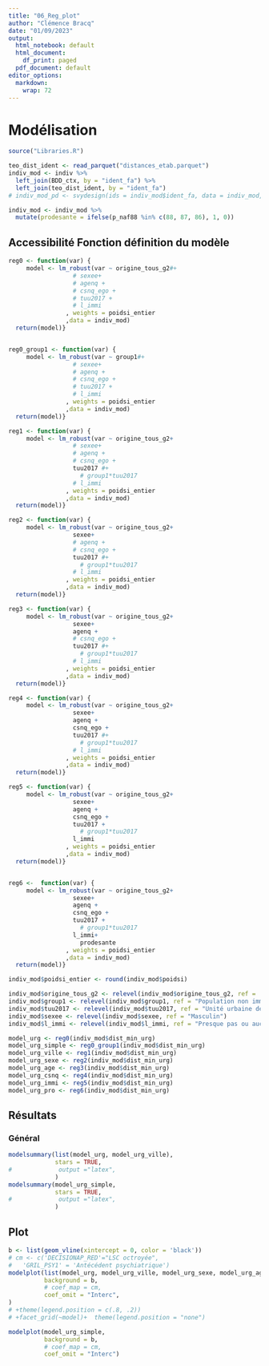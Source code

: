---
title: "06_Reg_plot"
author: "Clémence Bracq"
date: "01/09/2023"
output:
  html_notebook: default
  html_document:
    df_print: paged
  pdf_document: default
editor_options:
  markdown:
    wrap: 72
---

# Modélisation {.tabset .tabset-fade}

```{r libraries, include=FALSE}
source("Libraries.R")
```

```{r base, include = FALSE}
teo_dist_ident <- read_parquet("distances_etab.parquet")
indiv_mod <- indiv %>% 
  left_join(BDD_ctx, by = "ident_fa") %>% 
  left_join(teo_dist_ident, by = "ident_fa")
# indiv_mod_pd <- svydesign(ids = indiv_mod$ident_fa, data = indiv_mod, weights = indiv_mod$poidsi)  

```

```{r}
indiv_mod <- indiv_mod %>% 
  mutate(prodesante = ifelse(p_naf88 %in% c(88, 87, 86), 1, 0))
```


## Accessibilité Fonction définition du modèle

```{r}
reg0 <- function(var) {
     model <- lm_robust(var ~ origine_tous_g2#+
                  # sexee+
                  # agenq +
                  # csnq_ego +
                  # tuu2017 +
                  # l_immi
                , weights = poidsi_entier
                ,data = indiv_mod)
  return(model)}


reg0_group1 <- function(var) {
     model <- lm_robust(var ~ group1#+
                  # sexee+
                  # agenq +
                  # csnq_ego +
                  # tuu2017 +
                  # l_immi
                , weights = poidsi_entier
                ,data = indiv_mod)
  return(model)}

reg1 <- function(var) {
     model <- lm_robust(var ~ origine_tous_g2+
                  # sexee+
                  # agenq +
                  # csnq_ego +
                  tuu2017 #+
                    # group1*tuu2017
                  # l_immi
                , weights = poidsi_entier
                ,data = indiv_mod)
  return(model)}

reg2 <- function(var) {
     model <- lm_robust(var ~ origine_tous_g2+
                  sexee+
                  # agenq +
                  # csnq_ego +
                  tuu2017 #+
                    # group1*tuu2017
                  # l_immi
                , weights = poidsi_entier
                ,data = indiv_mod)
  return(model)}

reg3 <- function(var) {
     model <- lm_robust(var ~ origine_tous_g2+
                  sexee+
                  agenq +
                  # csnq_ego +
                  tuu2017 #+
                    # group1*tuu2017
                  # l_immi
                , weights = poidsi_entier
                ,data = indiv_mod)
  return(model)}

reg4 <- function(var) {
     model <- lm_robust(var ~ origine_tous_g2+
                  sexee+
                  agenq +
                  csnq_ego +
                  tuu2017 #+
                    # group1*tuu2017
                  # l_immi
                , weights = poidsi_entier
                ,data = indiv_mod)
  return(model)}

reg5 <- function(var) {
     model <- lm_robust(var ~ origine_tous_g2+
                  sexee+
                  agenq +
                  csnq_ego +
                  tuu2017 +
                    # group1*tuu2017
                  l_immi
                , weights = poidsi_entier
                ,data = indiv_mod)
  return(model)}


reg6 <-  function(var) {
     model <- lm_robust(var ~ origine_tous_g2+
                  sexee+
                  agenq +
                  csnq_ego +
                  tuu2017 +
                    # group1*tuu2017
                  l_immi+
                    prodesante
                , weights = poidsi_entier
                ,data = indiv_mod)
  return(model)}
```


```{r}
indiv_mod$poidsi_entier <- round(indiv_mod$poidsi)

```

```{r}
indiv_mod$origine_tous_g2 <- relevel(indiv_mod$origine_tous_g2, ref = 'Population sans ascendance migratoire directe')
indiv_mod$group1 <- relevel(indiv_mod$group1, ref = "Population non immigrée ni originaire d'Outre-mer et descendant de deux parents non immigrés et non originaires d'Outre-mer")
indiv_mod$tuu2017 <- relevel(indiv_mod$tuu2017, ref = "Unité urbaine de 200 000 à 1 999 999 habitants")
indiv_mod$sexee <- relevel(indiv_mod$sexee, ref = "Masculin")
indiv_mod$l_immi <- relevel(indiv_mod$l_immi, ref = "Presque pas ou aucun n'est d'origine immigrée")

```

```{r, include = FALSE}
model_urg <- reg0(indiv_mod$dist_min_urg)
model_urg_simple <- reg0_group1(indiv_mod$dist_min_urg)
model_urg_ville <- reg1(indiv_mod$dist_min_urg)
model_urg_sexe <- reg2(indiv_mod$dist_min_urg)
model_urg_age <- reg3(indiv_mod$dist_min_urg)
model_urg_csnq <- reg4(indiv_mod$dist_min_urg)
model_urg_immi <- reg5(indiv_mod$dist_min_urg)
model_urg_pro <- reg6(indiv_mod$dist_min_urg)


```




## Résultats{.tabset .tabset-fade}

### Général

```{r, echo = FALSE}
modelsummary(list(model_urg, model_urg_ville),
             stars = TRUE,
#             output ="latex",
             )
modelsummary(model_urg_simple,
             stars = TRUE,
#             output ="latex",
             )

```

## Plot


```{r, echo = FALSE}
b <- list(geom_vline(xintercept = 0, color = 'black'))
# cm <- c('DECISIONAP_RED'="LSC octroyée",
#   'GRIL_PSY1' = 'Antécédent psychiatrique')
modelplot(list(model_urg, model_urg_ville, model_urg_sexe, model_urg_age, model_urg_csnq, model_urg_immi, model_urg_pro),
          background = b,
          # coef_map = cm,
          coef_omit = "Interc",
)
# +theme(legend.position = c(.8, .2))
# +facet_grid(~model)+  theme(legend.position = "none")

modelplot(model_urg_simple,
          background = b,
          # coef_map = cm,
          coef_omit = "Interc")

```
